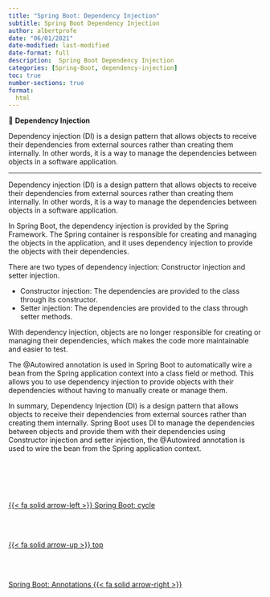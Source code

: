 ```yaml
---
title: "Spring Boot: Dependency Injection"
subtitle: Spring Boot Dependency Injection
author: albertprofe
date: "06/01/2021"
date-modified: last-modified
date-format: full
description:  Spring Boot Dependency Injection
categories: [Spring-Boot, dependency-injection]
toc: true
number-sections: true
format:
  html
---
```



::: {.summary}

📘 **Dependency Injection**

Dependency injection (DI) is a design pattern that allows objects to receive their dependencies from external sources rather than creating them internally. In other words, it is a way to manage the dependencies between objects in a software application.

:::

---

Dependency injection (DI) is a design pattern that allows objects to receive their dependencies from external sources rather than creating them internally. In other words, it is a way to manage the dependencies between objects in a software application.

In Spring Boot, the dependency injection is provided by the Spring Framework. The Spring container is responsible for creating and managing the objects in the application, and it uses dependency injection to provide the objects with their dependencies.

There are two types of dependency injection: Constructor injection and setter injection.

- Constructor injection: The dependencies are provided to the class through its constructor.
- Setter injection: The dependencies are provided to the class through setter methods.

With dependency injection, objects are no longer responsible for creating or managing their dependencies, which makes the code more maintainable and easier to test.

The @Autowired annotation is used in Spring Boot to automatically wire a bean from the Spring application context into a class field or method. This allows you to use dependency injection to provide objects with their dependencies without having to manually create or manage them.

In summary, Dependency Injection (DI) is a design pattern that allows objects to receive their dependencies from external sources rather than creating them internally. Spring Boot uses DI to manage the dependencies between objects and provide them with their dependencies using Constructor injection and setter injection, the @Autowired annotation is used to wire the bean from the Spring application context.




<!--- navLinks -->
<br><br>
<div class=row>
<br>
<div class='column left previous'>
<br>
[{{< fa solid arrow-left >}} Spring Boot: cycle](/springboot/boot-what-cycle.qmd)
<br>
</div>
<br>
<div class='column center'>
<br>
[{{< fa solid arrow-up >}} top](#top)
<br>
</div>
<br>
<div class='column right next'>
<br>
[Spring Boot: Annotations  {{< fa solid arrow-right >}}](/springboot/boot-concepts-annotations.qmd)
<br>
</div>
<br>
</div>
